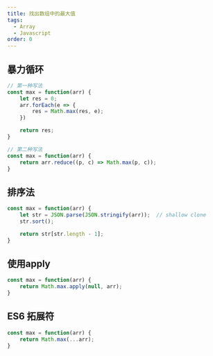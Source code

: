 ```yaml
---
title: 找出数组中的最大值
tags:
  - Array
  - Javascript
order: 0
---
```


## 暴力循环

```javascript
// 第一种写法
const max = function(arr) {
    let res = 0;
    arr.forEach(e => {
        res = Math.max(res, e);
    })

    return res;
}

// 第二种写法
const max = function(arr) {
    return arr.reduce((p, c) => Math.max(p, c));
}
```

## 排序法

```javascript
const max = function(arr) {
    let str = JSON.parse(JSON.stringify(arr));  // shallow clone
    str.sort();

    return str[str.length - 1];
}
```

## 使用apply
```javascript
const max = function(arr) {
    return Math.max.apply(null, arr);
}
```

## ES6 拓展符

```javascript
const max = function(arr) {
    return Math.max(...arr);
}
```